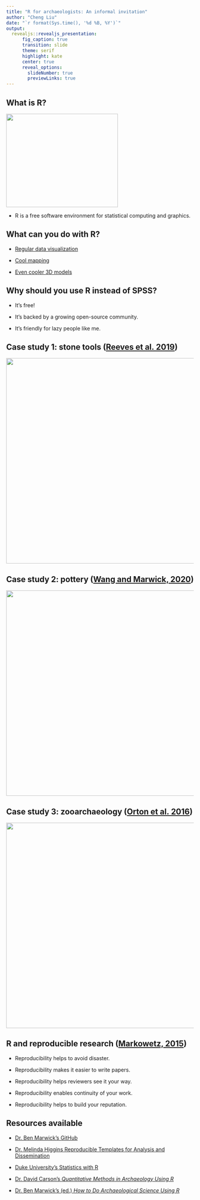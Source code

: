 ```yaml
---
title: "R for archaeologists: An informal invitation"
author: "Cheng Liu"
date: "`r format(Sys.time(), '%d %B, %Y')`"
output: 
  revealjs::revealjs_presentation:
      fig_caption: true
      transition: slide
      theme: serif
      highlight: kate
      center: true
      reveal_options:
        slideNumber: true
        previewLinks: true
---
```


## What is R?
<img src="https://www.r-project.org/logo/Rlogo.png"  height="250" width="300">

- R is a free software environment for statistical computing and graphics.

## What can you do with R?

- [Regular data visualization](https://www.r-graph-gallery.com/index.html)

- [Cool mapping](https://ggplot2tutor.com/streetmaps/streetmaps/)

- [Even cooler 3D models](https://www.tylermw.com/a-step-by-step-guide-to-making-3d-maps-with-satellite-imagery-in-r/)


## Why should you use R instead of SPSS?

- It's free!

- It's backed by a growing open-source community.

- It's friendly for lazy people like me.

## Case study 1: stone tools ([Reeves et al. 2019](https://link.springer.com/article/10.1007/s12520-019-00871-y))

<img src="image/Case1.png"  height="550" width="800">

## Case study 2: pottery ([Wang and Marwick, 2020](https://www.sciencedirect.com/science/article/abs/pii/S2352409X2030345X))

<img src="image/Case2.png"  height="550" width="800">

## Case study 3: zooarchaeology ([Orton et al. 2016](https://www.openquaternary.com/articles/10.5334/oq.28/))

<img src="image/Case3.png"  height="550" width="800">

## R and reproducible research ([Markowetz, 2015](https://genomebiology.biomedcentral.com/articles/10.1186/s13059-015-0850-7))

- Reproducibility helps to avoid disaster.

- Reproducibility makes it easier to write papers.

- Reproducibility helps reviewers see it your way.

- Reproducibility enables continuity of your work.

- Reproducibility helps to build your reputation.

## Resources available
- [Dr. Ben Marwick's GitHub](https://github.com/benmarwick/ctv-archaeology)

- [Dr. Melinda Higgins Reproducible Templates for Analysis and Dissemination](https://www.coursera.org/learn/reproducible-templates-analysis)

- [Duke University's Statistics with R](https://www.coursera.org/specializations/statistics)

- [Dr. David Carson's _Quantitative Methods in Archaeology Using R_](https://www.cambridge.org/core/books/quantitative-methods-in-archaeology-using-r/DEAE593FA2418EA3B8ECD538C34ED2D5)

- [Dr. Ben Marwick's (ed.) _How to Do Archaeological Science Using R_](https://benmarwick.github.io/How-To-Do-Archaeological-Science-Using-R/index.html)


